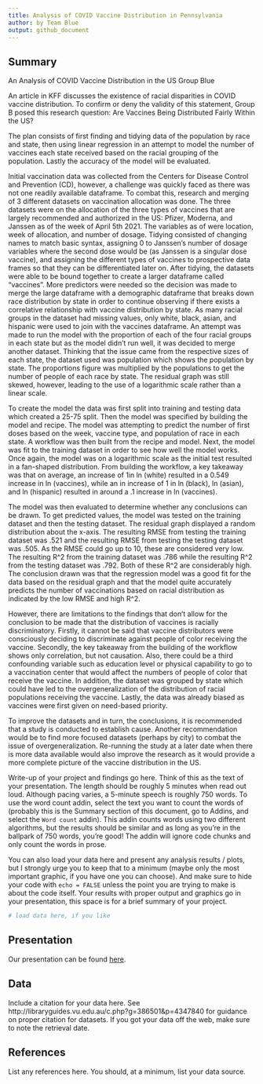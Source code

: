 ```yaml
---
title: Analysis of COVID Vaccine Distribution in Pennsylvania
author: by Team Blue
output: github_document
---
```


## Summary
An Analysis of COVID Vaccine Distribution in the US
Group Blue

An article in KFF discusses the existence of racial disparities in COVID vaccine distribution. To confirm or deny the validity of this statement, Group B posed this research question: Are Vaccines Being Distributed Fairly Within the US? 

The plan consists of first finding and tidying data of the population by race and state, then using linear regression in an attempt to model the number of vaccines each state received based on the racial grouping of the population. Lastly the accuracy of the model will be evaluated. 

Initial vaccination data was collected from the Centers for Disease Control and Prevention (CD), however, a challenge was quickly faced as there was not one readily available dataframe. To combat this, research and merging of 3 different datasets on vaccination allocation was done. The three datasets were on the allocation of the three types of vaccines that are largely recommended and authorized in the US: Pfizer, Moderna, and Janssen as of the week of April 5th 2021. The variables as of were location, week of allocation, and number of dosage. Tidying consisted of changing names to match basic syntax, assigning 0 to Janssen’s number of dosage variables where the second dose would be (as Janssen is a singular dose vaccine), and assigning the different types of vaccines to prospective data frames so that they can be differentiated later on. After tidying, the datasets were able to be bound together to create a larger dataframe called “vaccines”. More predictors were needed so the decision was made to merge the large dataframe with a demographic dataframe that breaks down race distribution by state in order to continue observing if there exists a correlative relationship with vaccine distribution by state. As many racial groups in the dataset had missing values, only white, black, asian, and hispanic were used to join with the vaccines dataframe. An attempt was made to run the model with the proportion of each of the four racial groups in each state but as the model didn’t run well, it was decided to merge another dataset. Thinking that the issue came from the respective sizes of each state, the dataset used was population which shows the population by state. The proportions figure was multiplied by the populations to get the number of people of each race by state. The residual graph was still skewed, however, leading to the use of a logarithmic scale rather than a linear scale. 

To create the model the data was first split into training and testing data which created a 25-75 split. Then the model was specified by building the model and recipe. The model was attempting to predict the number of first doses based on the week, vaccine type, and population of race in each state. A workflow was then built from the recipe and model. Next, the model was fit to the training dataset in order to see how well the model works. Once again, the model was on a logarithmic scale as the initial test resulted in a fan-shaped distribution. From building the workflow, a key takeaway was that on average, an increase of 1in ln (white) resulted in a 0.549 increase in ln (vaccines), while an in increase of 1 in ln (black), ln (asian), and ln (hispanic) resulted in around a .1 increase in ln (vaccines). 

The model was then evaluated to determine whether any conclusions can be drawn. To get predicted values, the model was tested on the training dataset and then the testing dataset. The residual graph displayed a random distribution about the x-axis. The resulting RMSE from testing the training dataset was .521 and the resulting RMSE from testing the testing dataset was .505. As the RMSE could go up to 10, these are considered very low. The resulting R^2 from the training dataset was .786 while the resulting R^2 from the testing dataset was .792. Both of these R^2 are considerably high. The conclusion drawn was that the regression model was a good fit for the data based on the residual graph and that the model quite accurately predicts the number of vaccinations based on racial distribution as indicated by the low RMSE and high R^2. 

However, there are limitations to the findings that don’t allow for the conclusion to be made that the distribution of vaccines is racially discriminatory. Firstly, it cannot be said that vaccine distributors were consciously deciding to discriminate against people of color receiving the vaccine. Secondly, the key takeaway from the building of the workflow shows only correlation, but not causation. Also, there could be a third confounding variable such as education level or physical capability to go to a vaccination center that would affect the numbers of people of color that receive the vaccine. In addition, the dataset was grouped by state which could have led to the overgeneralization of the distribution of racial populations receiving the vaccine. Lastly, the data was already biased as vaccines were first given on need-based priority. 

To improve the datasets and in turn, the conclusions, it is recommended that a study is conducted to establish cause. Another recommendation would be to find more focused datasets (perhaps by city) to combat the issue of overgeneralization. Re-running the study at a later date when there is more data available would also improve the research as it would provide a more complete picture of the vaccine distribution in the US. 


Write-up of your project and findings go here. 
Think of this as the text of your presentation. 
The length should be roughly 5 minutes when read out loud.
Although pacing varies, a 5-minute speech is roughly 750 words. 
To use the word count addin, select the text you want to count the words of (probably this is the 
Summary section of this document, go to Addins, and select the `Word count` addin).
This addin counts words using two different algorithms, but the results should be similar and as long as you're in the ballpark of 750 words, you're good! 
The addin will ignore code chunks and only count the words in prose.

You can also load your data here and present any analysis results / plots, but I strongly urge you to keep that to a minimum (maybe only the most important graphic, if you have one you can choose). 
And make sure to hide your code with  `echo = FALSE` unless the point you are trying to make is about the code itself.
Your results with proper output and graphics go in your presentation, this space is for a brief summary of your project.

```r
# load data here, if you like
```

## Presentation

Our presentation can be found [here](presentation/presentation.html).

## Data 

Include a citation for your data here. 
See http://libraryguides.vu.edu.au/c.php?g=386501&p=4347840 for guidance on proper citation for datasets. 
If you got your data off the web, make sure to note the retrieval date.

## References

List any references here. You should, at a minimum, list your data source.

